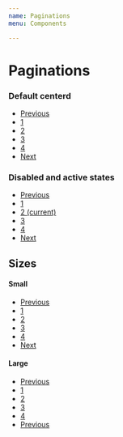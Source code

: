 ```yaml
---
name: Paginations
menu: Components

---
```


# Paginations
### Default centerd
<Playground>
<nav aria-label="Page navigation example">
  <ul className="pagination justify-content-center">
     <li className="page-item disabled">
      <a className="page-link" href="#" aria-label="Previous">
        <span className="fa fa-chevron-left" aria-hidden="true"></span>
        <span className="sr-only">Previous</span>
      </a>
    </li>
    <li className="page-item"><a className="page-link" href="#">1</a></li>
    <li className="page-item"><a className="page-link" href="#">2</a></li>
    <li className="page-item"><a className="page-link" href="#">3</a></li>
    <li className="page-item"><a className="page-link" href="#">4</a></li>
     <li className="page-item">
      <a className="page-link" href="#" aria-label="Next">
        <span className="fa fa-chevron-right" aria-hidden="true"></span>
        <span className="sr-only">Next</span>
      </a>
    </li>
  </ul>
</nav>
</Playground>

### Disabled and active states

<Playground>
<nav aria-label="...">
  <ul className="pagination">
    <li className="page-item disabled">
     <a className="page-link" href="#" aria-label="Previous">
       <span className="fa fa-chevron-left" aria-hidden="true"></span>
       <span className="sr-only">Previous</span>
     </a>
   </li>
    <li className="page-item"><a className="page-link" href="#">1</a></li>
    <li className="page-item active">
      <a className="page-link" href="#">2 <span className="sr-only">(current)</span></a>
    </li>
    <li className="page-item"><a className="page-link" href="#">3</a></li>
    <li className="page-item"><a className="page-link" href="#">4</a></li>
    <li className="page-item">
     <a className="page-link" href="#" aria-label="Next">
       <span className="fa fa-chevron-right" aria-hidden="true"></span>
       <span className="sr-only">Next</span>
     </a>
   </li>
  </ul>
</nav>
</Playground>

## Sizes
#### Small
<Playground>
<nav aria-label="...">
  <ul className="pagination pagination-sm">
    <li className="page-item">
     <a className="page-link" href="#" aria-label="Previous">
       <span className="fa fa-chevron-left" aria-hidden="true"></span>
       <span className="sr-only">Previous</span>
     </a>
   </li>
    <li className="page-item disabled">
      <a className="page-link" href="#" tabIndex="-1">1</a>
    </li>
    <li className="page-item"><a className="page-link" href="#">2</a></li>
    <li className="page-item"><a className="page-link" href="#">3</a></li>
    <li className="page-item"><a className="page-link" href="#">4</a></li>
    <li className="page-item">
     <a className="page-link" href="#" aria-label="Next">
       <span className="fa fa-chevron-right" aria-hidden="true"></span>
       <span className="sr-only">Next</span>
     </a>
   </li>
  </ul>
</nav>
</Playground>

#### Large
<Playground>
<nav aria-label="...">
  <ul className="pagination pagination-lg">
    <li className="page-item">
     <a className="page-link" href="#" aria-label="Previous">
       <span className="fa fa-chevron-left" aria-hidden="true"></span>
       <span className="sr-only">Previous</span>
     </a>
   </li>
    <li className="page-item disabled">
      <a className="page-link" href="#" tabIndex="-1">1</a>
    </li>
    <li className="page-item"><a className="page-link" href="#">2</a></li>
    <li className="page-item"><a className="page-link" href="#">3</a></li>
    <li className="page-item"><a className="page-link" href="#">4</a></li>
     <li className="page-item">
      <a className="page-link" href="#" aria-label="Previous">
        <span className="fa fa-chevron-right" aria-hidden="true"></span>
        <span className="sr-only">Previous</span>
      </a>
    </li>
  </ul>
</nav>
</Playground>
